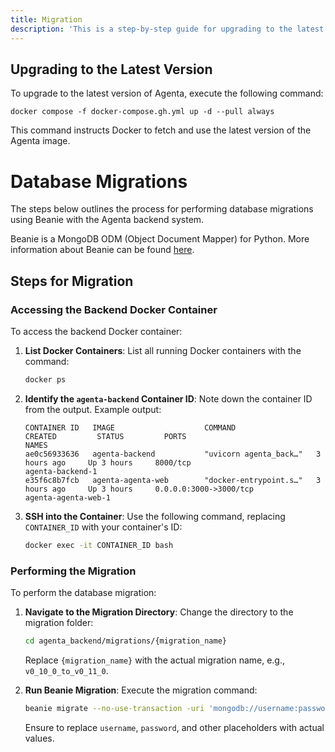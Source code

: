 ```yaml
---
title: Migration
description: 'This is a step-by-step guide for upgrading to the latest version of Agenta'
---
```


## Upgrading to the Latest Version

To upgrade to the latest version of Agenta, execute the following command:

```
docker compose -f docker-compose.gh.yml up -d --pull always
```

This command instructs Docker to fetch and use the latest version of the Agenta image.

# Database Migrations

The steps below outlines the process for performing database migrations using Beanie with the Agenta backend system. 

Beanie is a MongoDB ODM (Object Document Mapper) for Python. More information about Beanie can be found [here](https://github.com/roman-right/beanie).

## Steps for Migration

### Accessing the Backend Docker Container

To access the backend Docker container:

1. **List Docker Containers**: List all running Docker containers with the command:

    ```bash
    docker ps
    ```

2. **Identify the `agenta-backend` Container ID**: Note down the container ID from the output. Example output:

    ```
    CONTAINER ID   IMAGE                    COMMAND                  CREATED         STATUS         PORTS                                      NAMES
    ae0c56933636   agenta-backend           "uvicorn agenta_back…"   3 hours ago     Up 3 hours     8000/tcp                                   agenta-backend-1
    e35f6c8b7fcb   agenta-agenta-web        "docker-entrypoint.s…"   3 hours ago     Up 3 hours     0.0.0.0:3000->3000/tcp                     agenta-agenta-web-1
    ```

3. **SSH into the Container**: Use the following command, replacing `CONTAINER_ID` with your container's ID:

    ```bash
    docker exec -it CONTAINER_ID bash
    ```

### Performing the Migration

To perform the database migration:

1. **Navigate to the Migration Directory**: Change the directory to the migration folder:

    ```sh
    cd agenta_backend/migrations/{migration_name}
    ```
    Replace `{migration_name}` with the actual migration name, e.g., `v0_10_0_to_v0_11_0`.

2. **Run Beanie Migration**: Execute the migration command:

    ```sh
    beanie migrate --no-use-transaction -uri 'mongodb://username:password@mongo' -db 'agenta_v2' -p .
    ```
    Ensure to replace `username`, `password`, and other placeholders with actual values.